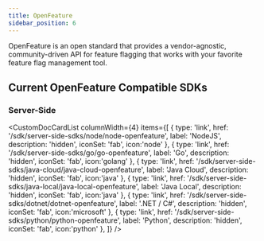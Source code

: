 ```yaml
---
title: OpenFeature
sidebar_position: 6
---
```



OpenFeature is an open standard that provides a vendor-agnostic, community-driven API for feature flagging that works with your favorite feature flag management tool.

## Current OpenFeature Compatible SDKs

### Server-Side

<CustomDocCardList columnWidth={4} items={[
  {
    type: 'link',
    href: '/sdk/server-side-sdks/node/node-openfeature',
    label: 'NodeJS',
    description: 'hidden',
    iconSet: 'fab',
    icon:'node'
  },
  {
    type: 'link',
    href: '/sdk/server-side-sdks/go/go-openfeature',
    label: 'Go',
    description: 'hidden',
    iconSet: 'fab',
    icon:'golang'
  },
  {
    type: 'link',
    href: '/sdk/server-side-sdks/java-cloud/java-cloud-openfeature',
    label: 'Java Cloud',
    description: 'hidden',
    iconSet: 'fab',
    icon:'java'
  },
  {
    type: 'link',
    href: '/sdk/server-side-sdks/java-local/java-local-openfeature',
    label: 'Java Local',
    description: 'hidden',
    iconSet: 'fab',
    icon:'java'
  },
  {
    type: 'link',
    href: '/sdk/server-side-sdks/dotnet/dotnet-openfeature',
    label: '.NET / C#',
    description: 'hidden',
    iconSet: 'fab',
    icon:'microsoft'
  },
  {
    type: 'link',
    href: '/sdk/server-side-sdks/python/python-openfeature',
    label: 'Python',
    description: 'hidden',
    iconSet: 'fab',
    icon:'python'
  },
]} />
